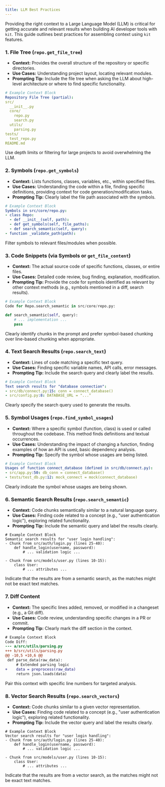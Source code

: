 ```yaml
---
title: LLM Best Practices
---
```



Providing the right context to a Large Language Model (LLM) is critical for getting accurate and relevant results when building AI developer tools with `kit`. This guide outlines best practices for assembling context using `kit` features.

### 1. File Tree (`repo.get_file_tree`)

*   **Context:** Provides the overall structure of the repository or specific directories.
*   **Use Cases:** Understanding project layout, locating relevant modules.
*   **Prompting Tip:** Include the file tree when asking the LLM about high-level architecture or where to find specific functionality.

```yaml
# Example Context Block
Repository File Tree (partial):
src/
  __init__.py
  core/
    repo.py
    search.py
  utils/
    parsing.py
tests/
  test_repo.py
README.md
```

<Aside type="caution">
  Use depth limits or filtering for large projects to avoid overwhelming the LLM.
</Aside>

### 2. Symbols (`repo.get_symbols`)

*   **Context:** Lists functions, classes, variables, etc., within specified files.
*   **Use Cases:** Understanding the code within a file, finding specific definitions, providing context for code generation/modification tasks.
*   **Prompting Tip:** Clearly label the file path associated with the symbols.

```yaml
# Example Context Block
Symbols in src/core/repo.py:
- class Repo:
  - def __init__(self, path):
  - def get_symbols(self, file_paths):
  - def search_semantic(self, query):
- function _validate_path(path):
```

<Aside type="note">
  Filter symbols to relevant files/modules when possible.
</Aside>

### 3. Code Snippets (via Symbols or `get_file_content`)

*   **Context:** The actual source code of specific functions, classes, or entire files.
*   **Use Cases:** Detailed code review, bug finding, explanation, modification.
*   **Prompting Tip:** Provide the code for symbols identified as relevant by other context methods (e.g., symbols mentioned in a diff, search results).

```python
# Example Context Block
Code for Repo.search_semantic in src/core/repo.py:

def search_semantic(self, query):
    # ... implementation ...
    pass
```

<Aside type="note">
  Clearly identify chunks in the prompt and prefer symbol-based chunking over line-based chunking when appropriate.
</Aside>

### 4. Text Search Results (`repo.search_text`)

*   **Context:** Lines of code matching a specific text query.
*   **Use Cases:** Finding specific variable names, API calls, error messages.
*   **Prompting Tip:** Include the search query and clearly label the results.

```yaml
# Example Context Block
Text search results for "database connection":
- src/db/connect.py:15: conn = connect_database()
- src/config.py:8: DATABASE_URL = "..."
```

<Aside type="note">
  Clearly specify the search query used to generate the results.
</Aside>

### 5. Symbol Usages (`repo.find_symbol_usages`)

*   **Context:** Where a specific symbol (function, class) is used or called throughout the codebase. This method finds definitions and textual occurrences.
*   **Use Cases:** Understanding the impact of changing a function, finding examples of how an API is used, basic dependency analysis.
*   **Prompting Tip:** Specify the symbol whose usages are being listed.

```yaml
# Example Context Block
Usages of function connect_database (defined in src/db/connect.py):
- src/app.py:50: db_conn = connect_database()
- tests/test_db.py:12: mock_connect = mock(connect_database)
```

<Aside type="note">
  Clearly indicate the symbol whose usages are being shown.
</Aside>

### 6. Semantic Search Results (`repo.search_semantic`)

*   **Context:** Code chunks semantically similar to a natural language query.
*   **Use Cases:** Finding code related to a concept (e.g., "user authentication logic"), exploring related functionality.
*   **Prompting Tip:** Include the semantic query and label the results clearly.

```
# Example Context Block
Semantic search results for "user login handling":
- Chunk from src/auth/login.py (lines 25-40):
    def handle_login(username, password):
        # ... validation logic ...

- Chunk from src/models/user.py (lines 10-15):
    class User:
        # ... attributes ...
```

<Aside type="note">
  Indicate that the results are from a semantic search, as the matches might not be exact text matches.
</Aside>

### 7. Diff Content

*   **Context:** The specific lines added, removed, or modified in a changeset (e.g., a Git diff).
*   **Use Cases:** Code review, understanding specific changes in a PR or commit.
*   **Prompting Tip:** Clearly mark the diff section in the context.

```diff
# Example Context Block
Code Diff:
--- a/src/utils/parsing.py
+++ b/src/utils/parsing.py
@@ -10,5 +10,6 @@
 def parse_data(raw_data):
     # Extended parsing logic
+    data = preprocess(raw_data)
     return json.loads(data)

```

<Aside type="note">
  Pair this context with specific line numbers for targeted analysis.
</Aside>

### 8. Vector Search Results (`repo.search_vectors`)

*   **Context:** Code chunks similar to a given vector representation.
*   **Use Cases:** Finding code related to a concept (e.g., "user authentication logic"), exploring related functionality.
*   **Prompting Tip:** Include the vector query and label the results clearly.

```
# Example Context Block
Vector search results for "user login handling":
- Chunk from src/auth/login.py (lines 25-40):
    def handle_login(username, password):
        # ... validation logic ...

- Chunk from src/models/user.py (lines 10-15):
    class User:
        # ... attributes ...
```

<Aside type="note">
  Indicate that the results are from a vector search, as the matches might not be exact text matches.
</Aside>
